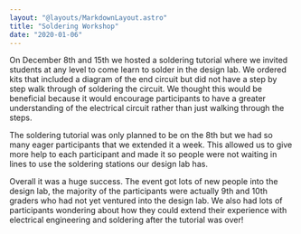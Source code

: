```yaml
---
layout: "@layouts/MarkdownLayout.astro"
title: "Soldering Workshop"
date: "2020-01-06"
---
```


On December 8th and 15th we hosted a soldering tutorial where we invited students at any level to come learn to solder in the design lab. We ordered kits that included a diagram of the end circuit but did not have a step by step walk through of soldering the circuit. We thought this would be beneficial because it would encourage participants to have a greater understanding of the electrical circuit rather than just walking through the steps.

The soldering tutorial was only planned to be on the 8th but we had so many eager participants that we extended it a week. This allowed us to give more help to each participant and made it so people were not waiting in lines to use the soldering stations our design lab has.

Overall it was a huge success. The event got lots of new people into the design lab, the majority of the participants were actually 9th and 10th graders who had not yet ventured into the design lab. We also had lots of participants wondering about how they could extend their experience with electrical engineering and soldering after the tutorial was over!
